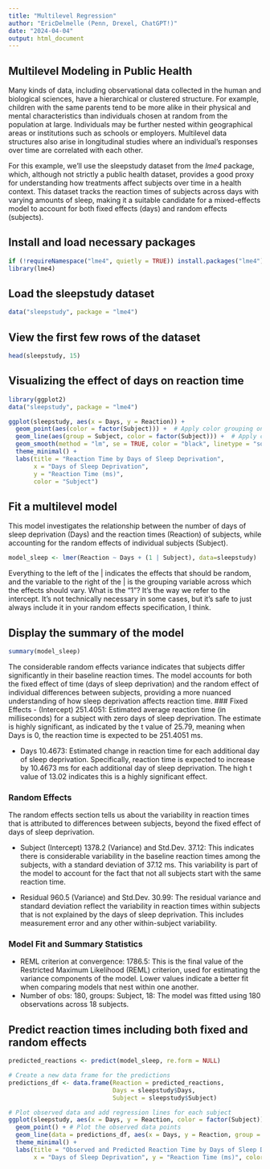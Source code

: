 ```yaml
---
title: "Multilevel Regression"
author: "EricDelmelle (Penn, Drexel, ChatGPT!)"
date: "2024-04-04"
output: html_document
---
```




## Multilevel Modeling in Public Health
Many kinds of data, including observational data collected in the human and biological sciences, have a hierarchical or clustered structure. For example, children with the same parents tend to be more alike in their physical and mental characteristics than individuals chosen at random from the population at large. Individuals may be further nested within geographical areas or institutions such as schools or employers. Multilevel data structures also arise in longitudinal studies where an individual’s responses over time are correlated with each other.

For this example, we'll use the sleepstudy dataset from the *lme4* package, which, although not strictly a public health dataset, provides a good proxy for understanding how treatments affect subjects over time in a health context. This dataset tracks the reaction times of subjects across days with varying amounts of sleep, making it a suitable candidate for a mixed-effects model to account for both fixed effects (days) and random effects (subjects).

## Install and load necessary packages
```r
if (!requireNamespace("lme4", quietly = TRUE)) install.packages("lme4")
library(lme4)
```

## Load the sleepstudy dataset
```r
data("sleepstudy", package = "lme4")
```

## View the first few rows of the dataset
```r
head(sleepstudy, 15)
```

## Visualizing the effect of days on reaction time
```r
library(ggplot2)
data("sleepstudy", package = "lme4")

ggplot(sleepstudy, aes(x = Days, y = Reaction)) +
  geom_point(aes(color = factor(Subject))) +  # Apply color grouping only to points
  geom_line(aes(group = Subject, color = factor(Subject))) +  # Apply color and group only to lines
  geom_smooth(method = "lm", se = TRUE, color = "black", linetype = "solid") +  # Overall regression line for all data
  theme_minimal() +
  labs(title = "Reaction Time by Days of Sleep Deprivation",
       x = "Days of Sleep Deprivation",
       y = "Reaction Time (ms)",
       color = "Subject")
```

## Fit a multilevel model
This model investigates the relationship between the number of days of sleep deprivation (Days) and the reaction times (Reaction) of subjects, while accounting for the random effects of individual subjects (Subject). 
```r
model_sleep <- lmer(Reaction ~ Days + (1 | Subject), data=sleepstudy)
```
Everything to the left of the | indicates the effects that should be random, and the variable to the right of the | is the grouping variable across which the effects should vary. What is the “1”? It’s the way we refer to the intercept. It’s not technically necessary in some cases, but it’s safe to just always include it in your random effects specification, I think.

## Display the summary of the model
```r
summary(model_sleep)
```
The considerable random effects variance indicates that subjects differ significantly in their baseline reaction times. The model accounts for both the fixed effect of time (days of sleep deprivation) and the random effect of individual differences between subjects, providing a more nuanced understanding of how sleep deprivation affects reaction time.
### Fixed Effects
- (Intercept) 251.4051: Estimated average reaction time (in milliseconds) for a subject with zero days of sleep deprivation. The estimate is highly significant, as indicated by the t value of 25.79, meaning when Days is 0, the reaction time is expected to be 251.4051 ms.

- Days 10.4673: Estimated change in reaction time for each additional day of sleep deprivation. Specifically, reaction time is expected to increase 
by 10.4673 ms for each additional day of sleep deprivation. The high t value of 13.02 indicates this is a highly significant effect.

### Random Effects
The random effects section tells us about the variability in reaction times that is attributed to differences between subjects, beyond the fixed effect of days of sleep deprivation.

- Subject (Intercept) 1378.2 (Variance) and Std.Dev. 37.12: This indicates there is considerable variability in the baseline reaction times among the subjects, with a standard deviation of 37.12 ms. This variability is part of the model to account for the fact that not all subjects start with the same reaction time.

-  Residual 960.5 (Variance) and Std.Dev. 30.99: The residual variance and standard deviation reflect the variability in reaction times within subjects that is not explained by the days of sleep deprivation. This includes measurement error and any other within-subject variability.

### Model Fit and Summary Statistics

- REML criterion at convergence: 1786.5: This is the final value of the Restricted Maximum Likelihood (REML) criterion, used for estimating the variance components of the model. Lower values indicate a better fit when comparing models that nest within one another.
- Number of obs: 180, groups: Subject, 18: The model was fitted using 180 observations across 18 subjects.

## Predict reaction times including both fixed and random effects
```r
predicted_reactions <- predict(model_sleep, re.form = NULL)

# Create a new data frame for the predictions
predictions_df <- data.frame(Reaction = predicted_reactions,
                             Days = sleepstudy$Days,
                             Subject = sleepstudy$Subject)

# Plot observed data and add regression lines for each subject
ggplot(sleepstudy, aes(x = Days, y = Reaction, color = factor(Subject))) +
  geom_point() + # Plot the observed data points
  geom_line(data = predictions_df, aes(x = Days, y = Reaction, group = Subject), linetype = "dashed") +
  theme_minimal() +
  labs(title = "Observed and Predicted Reaction Time by Days of Sleep Deprivation",
       x = "Days of Sleep Deprivation", y = "Reaction Time (ms)", color = "Subject")

```
